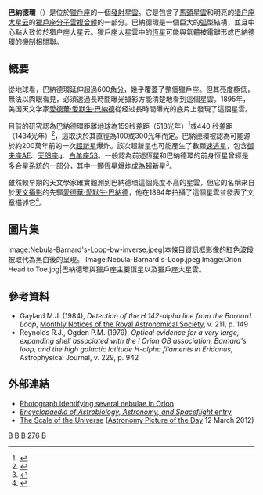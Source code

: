 {{noteTA
|G1=Astronomy
}}
{{Infobox nebula
| name = [[沙普利斯亮星雲表|Sh]] 2-276<small>（巴納德環）</small>
| image = BarnardLoopHunterWilson.jpg
| caption = 巴納德環為影像中瀰散紅色雲氣半圓結構。
| type = [[發射星雲|發射星雲]]
| epoch = [[曆元|J2000]]
| ra = {{RA|05|27.5}}
| dec = {{DEC|-03|58}}
| dist_ly = 518或1434
| appmag_v = 5| size_v = 10[[度_(角)|°]]
| constellation  = [[獵戶座|獵戶座]]
| radius_ly = 50或150光年
| absmag_v = 
| notes = 
| names = Sh 2-276
}}
'''巴納德環'''（{{lang|en|'''Barnard's Loop''', Sh 2-276}}）是位於[[獵戶座|獵戶座]]的一個[[發射星雲|發射星雲]]。它是包含了[[馬頭星雲|馬頭星雲]]和明亮的[[猎户座大星云|猎户座大星云]]的[[獵戶座分子雲複合體|獵戶座分子雲複合體]]的一部分。巴納德環是一個巨大的[[弧|弧]]型結構，並且中心點大致位於猎户座大星云。獵戶座大星雲中的[[恆星|恆星]]可能與氣體被電離形成巴納德環的機制相關聯。

== 概要 ==
從地球看，巴納德環延伸超過600[[角分|角分]]，幾乎覆蓋了整個獵戶座。但其亮度極低，無法以肉眼看見，必須透過長時間曝光攝影方能清楚地看到這個星雲。1895年，美国天文学家[[愛德華·愛默生·巴納德|愛德華·愛默生·巴納德]]從经过長時間曝光的底片上發現了這個星雲。

目前的研究認為巴納德環距離地球為159[[秒差距|秒差距]]（518光年）<ref>{{cite journal |last=Wilson |first=B.A. |last2=Dame |first2=T.M. |last3=Masheder |first3=M.R.W. |last4=Thaddeus |first4=P. |title=A uniform CO survey of the molecular clouds in Orion and Monoceros |url=http://www.aanda.org/index.php?option=com_article&access=bibcode&Itemid=129&bibcode=2005A%2526A...430..523WFUL |journal=Astronomy and Astrophysics |volume=430 |date=2005 |pages=523–539 |doi=10.1051/0004-6361:20035943 |bibcode=2005A&A...430..523W |arxiv=astro-ph/0411089v1 |access-date=2018-03-09 |archive-date=2018-12-12 |archive-url=https://web.archive.org/web/20181212161019/https://www.aanda.org/index.php?option=com_article&access=bibcode&Itemid=129&bibcode=2005A%2526A...430..523WFUL |dead-url=no }}</ref>或440 [[秒差距|秒差距]]（1434光年）<ref>{{cite journal |last=O'Dell |first=C.R. |last2=Ferland |first2=G.J. |last3=Porter |first3=R.L. |last4=van Hoof |first4=P.A.M. |title=Physical Conditions in Barnard's Loop, Components of the Orion-eridanus Bubble, and Implications for the Warm Ionized Medium Component of the Interstellar Medium |url=http://iopscience.iop.org/0004-637X/733/1/9/ |journal=The Astrophysical Journal |volume=733 |date=2011 |issue=1 |page=9 |doi=10.1088/0004-637X/733/1/9 |bibcode=2011ApJ...733....9O |arxiv=1103.2789 |access-date=2018-03-09 |archive-date=2020-06-14 |archive-url=https://web.archive.org/web/20200614002619/https://hkvalidate.perfdrive.com/captcha?ssa=77a30235-2849-49ce-a2cb-9288785e954d&ssb=mm1g23l62ghb4fkhc5202e56b&ssc=http%3A%2F%2Fiopscience.iop.org%2F0004-637X%2F733%2F1%2F9%2F&ssd=089259321366103&sse=p%40inbcdjcplmbno&ssf=472a6228af1ce362a7956d7d1c5c014913fe83bc&ssg=cc89a1b2-2ae1-403a-84a6-cb023a08805b&ssh=15573c23-4bd6-4901-b7bf-6a74479c4eac&ssi=8040a36d-8427-4d8e-be81-2435d2d66040&ssj=aad763d8-9229-48cb-b623-27d3064fe1d8&ssk=support%40shieldsquare.com&ssl=285479646890&ssm=12132182359524199106499438025572&ssn=8bd2d857956398b733fa42a3b3301faecbfb305e0782-0b19-410f-87906d&sso=1674c605-974cb86aa42c164a4fc030fdd90d3be45c6e16645310a9e2&ssp=68894194071592097452159206293267675&ssq=06240359437825995811694378398564493472127&ssr=MjA3LjI0MS4yMzIuMTIx&sss=Chrome%2F5.0%20%28iPhone%3B%20U%3B%20CPU%20iPhone%20OS%203_0%20like%20Mac%20OS%20X%3B%20en-us%29%20AppleWebKit%2F528.18%20%28KHTML%2C%20like%20Gecko%29%20Version%2F4.0%20Mobile%2F7A341%20Safari%2F528.16&sst=python-requests%2F2.23.0&ssu=Mozilla%2F5.0%20%28compatible%3B%20Googlebot%2F2.1%3B%20+http%3A%2F%2Fwww.google.com%2Fbot.html%29&ssv=v9sqr3mvqum1rr9&ssw=&ssx=608026040519026&ssy=naacjjegfadmkckeabbfmeecapapnkcfjfdmanca&ssz=c810c7a2c4215ec |dead-url=no }}</ref>，這取決於其直徑為100或300光年而定。巴納德環被認為可能源於約200萬年前的一次[[超新星|超新星]]爆炸。該次超新星也可能產生了數顆[[恆星運動學#速逃星|速逃星]]，包含[[御夫座AE|御夫座AE]]、[[天鸽座μ|天鸽座μ]]、[[白羊座53|白羊座53]]。一般認為前述恆星和巴納德環的前身恆星曾經是[[恆星系統|多合星系統]]的一部分，其中一顆恆星爆炸成為超新星<ref name="">{{cite web|url=http://www.daviddarling.info/encyclopedia/B/Barnards_Loop.html|publisher=David Darling|title=The Internet Encyclopedia of Science: Barnard's Loop (Sh 2-276)|accessdate=2008-04-22| archiveurl= https://web.archive.org/web/20080312105026/http://www.daviddarling.info/encyclopedia/B/Barnards_Loop.html| archivedate= 12 March 2008 <!--DASHBot-->| deadurl= no}}</ref>。

雖然較早期的天文學家確實觀測到巴納德環這個亮度不高的星雲，但它的名稱來自於[[天文攝影|天文攝影]]的先驅[[愛德華·愛默生·巴納德|愛德華·愛默生·巴納德]]，他在1894年拍攝了這個星雲並發表了文章描述它<ref name="EEBarnard">{{cite journal|title=The great photographic nebula of Orion, encircling the belt and theta nebula|url=https://archive.org/details/sim_popular-astronomy_1894-11_2_3/page/n52|author=Barnard, E. E.|journal=Popular Astronomy|volume=2|pages=151–154|year=1894|bibcode=1894PA......2..151B}}</ref>。

== 圖片集 ==
<gallery>
Image:Nebula-Barnard's-Loop-bw-inverse.jpeg|本條目資訊框影像的紅色波段被取代為黑白後的呈現。
Image:Nebula-Barnard's-Loop.jpeg
Image:Orion Head to Toe.jpg|巴納德環與獵戶座主要恆星以及獵戶座大星雲。
</gallery>

== 參考資料 ==
{{Reflist}}
{{refbegin}}
*Gaylard M.J. (1984), ''Detection of the H 142-alpha line from the Barnard Loop'', [[Monthly_Notices_of_the_Royal_Astronomical_Society|Monthly Notices of the Royal Astronomical Society]], v. 211, p. 149
*Reynolds R.J., Ogden P.M. (1979), ''Optical evidence for a very large, expanding shell associated with the I Orion OB association, Barnard's loop, and the high galactic latitude H-alpha filaments in Eridanus'', Astrophysical Journal, v. 229, p. 942
{{refend}}

== 外部連結 ==
{{commons category}}
*[http://www.astropix.com/HTML/B_WINTER/ORION_O.HTM Photograph identifying several nebulae in Orion] {{Wayback|url=http://www.astropix.com/HTML/B_WINTER/ORION_O.HTM |date=20100917203608 }}
*[http://www.daviddarling.info/encyclopedia/B/Barnards_Loop.html ''Encyclopaedia of Astrobiology, Astronomy, and Spaceflight'' entry] {{Wayback|url=http://www.daviddarling.info/encyclopedia/B/Barnards_Loop.html |date=20080312105026 }}
*[http://apod.nasa.gov/apod/ap120312.html The Scale of the Universe] {{Wayback|url=http://apod.nasa.gov/apod/ap120312.html |date=20120314141452 }} ([[每日一天文圖|Astronomy Picture of the Day]] 12 March 2012)
{{Supernovae}}
{{Sh2 objects}}

[[Category:電離氫區|B]]
[[Category:猎户座|B]]
[[Category:發射星雲|B]]
[[Category:沙普利斯天体|276]]
[[Category:獵戶座分子雲複合體|B]]